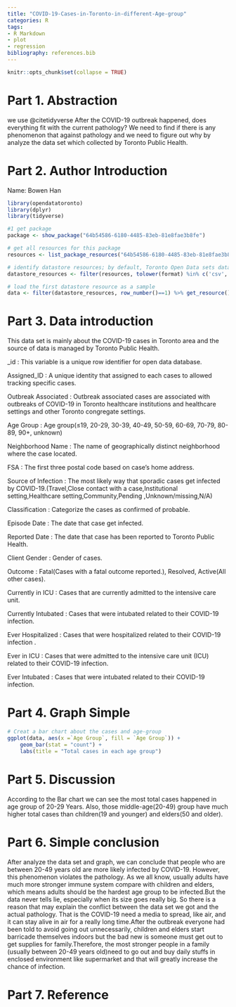 ---
title: "COVID-19-Cases-in-Toronto-in-different-Age-group"
categories: R
tags:
- R Markdown
- plot
- regression
bibliography: references.bib
---

```{r setup, include=FALSE}
knitr::opts_chunk$set(collapse = TRUE)
```

# Part 1. Abstraction
we use @citetidyverse
After the COVID-19 outbreak happened, does everything fit with the current pathology? We need to find if there is any phenomenon that against pathology and we need to figure out why by analyze the data set which collected by Toronto Public Health.


# Part 2. Author Introduction
Name: Bowen Han
```{r,echo=FALSE,include=FALSE}
library(opendatatoronto)
library(dplyr)
library(tidyverse)

#1 get package
package <- show_package("64b54586-6180-4485-83eb-81e8fae3b8fe")

# get all resources for this package
resources <- list_package_resources("64b54586-6180-4485-83eb-81e8fae3b8fe")

# identify datastore resources; by default, Toronto Open Data sets datastore resource format to CSV for non-geospatial and GeoJSON for geospatial resources
datastore_resources <- filter(resources, tolower(format) %in% c('csv', 'geojson'))

# load the first datastore resource as a sample
data <- filter(datastore_resources, row_number()==1) %>% get_resource()

```

# Part 3. Data introduction

This data set is mainly about the COVID-19 cases in Toronto area and the source of data is managed by Toronto Public Health.

_id <int>: This variable is a unique row identifier for open data database.

Assigned_ID <int>: A unique identity that assigned to each cases to allowed tracking specific cases.

Outbreak Associated <chr>: Outbreak associated cases are associated with outbreaks of COVID-19 in Toronto healthcare institutions and healthcare settings and other Toronto congregate settings.

Age Group <chr>: Age group(≤19, 20-29, 30-39, 40-49, 50-59, 60-69, 70-79, 80-89, 90+, unknown)

Neighborhood Name <chr>: The name of geographically distinct neighborhood where the case located.

FSA <chr>: The first three postal code based on case's home address.

Source of Infection <chr>: The most likely way that sporadic cases get infected by COVID-19.(Travel,Close contact with a case,Institutional setting,Healthcare setting,Community,Pending ,Unknown/missing,N/A)

Classification <chr>: Categorize the cases as confirmed of probable.

Episode Date <chr>: The date that case get infected.

Reported Date <chr>: The date that case has been reported to Toronto Public Health.

Client Gender <chr>: Gender of cases.

Outcome <chr>: Fatal(Cases with a fatal outcome reported.), Resolved, Active(All other cases).

Currently in ICU <chr>: Cases that are currently admitted to the intensive care unit.

Currently Intubated <chr>: Cases that were intubated related to their COVID-19 infection.

Ever Hospitalized <chr>: Cases that were hospitalized related to their COVID-19 infection .

Ever in ICU <chr>: Cases that were admitted to the intensive care unit (ICU) related to their COVID-19 infection.

Ever Intubated <chr>: Cases that were intubated related to their COVID-19 infection.

# Part 4. Graph Simple

```{r, echo=FALSE}
# Creat a bar chart about the cases and age-group
ggplot(data, aes(x =`Age Group`, fill = `Age Group`)) + 
    geom_bar(stat = "count") +
    labs(title = "Total cases in each age group")
```


# Part 5. Discussion
According to the Bar chart we can see the most total cases happened in age group of 20-29 Years. Also, those middle-age(20-49) group have much higher total cases than children(19 and younger) and elders(50 and older).


# Part 6. Simple conclusion
After analyze the data set and graph, we can conclude that people who are between 20-49 years old are more likely infected by COVID-19. However, this phenomenon violates the pathology. As we all know, usually adults have much more stronger immune system compare with children and elders, which means adults should be the hardest age group to be infected.But the data never tells lie, especially when its size goes really  big. So there is a reason that may explain the conflict between the data set we got and the actual pathology. That is the COVID-19 need a media to spread, like air, and it can stay alive in air for a really long time.After the outbreak everyone had been told to avoid going out unnecessarily, children and elders start barricade themselves indoors but the bad new is someone must get out to get supplies for family.Therefore, the most stronger people in a family (usually between 20-49 years old)need to go out and buy daily stuffs in enclosed environment like supermarket and that will greatly increase the chance of infection.

# Part 7. Reference